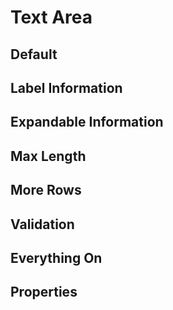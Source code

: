 

<Meta of={TextareaStories} />

# Text Area

## Default

<Canvas of={TextareaStories.Default} />

## Label Information

<Canvas of={TextareaStories.LabelInformation} />

## Expandable Information

<Canvas of={TextareaStories.ExpandableInformation} />

## Max Length

<Canvas of={TextareaStories.MaxLength} />

## More Rows

<Canvas of={TextareaStories.MoreRows} />

## Validation

<Canvas of={TextareaStories.ErrorMessage} />

## Everything On

<Canvas of={TextareaStories.Everything} />

## Properties

<Controls />
